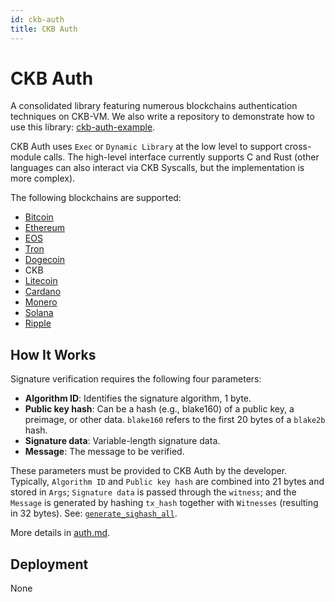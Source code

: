 ```yaml
---
id: ckb-auth
title: CKB Auth
---
```


# CKB Auth

A consolidated library featuring numerous blockchains authentication techniques
on CKB-VM.
We also write a repository to demonstrate how to use this library:
[ckb-auth-example](https://github.com/nervosnetwork/ckb-auth-examples).

CKB Auth uses `Exec` or `Dynamic Library` at the low level to support cross-module calls. The high-level interface currently supports C and Rust (other languages can also interact via CKB Syscalls, but the implementation is more complex).

The following blockchains are supported:

- [Bitcoin](https://github.com/nervosnetwork/ckb-auth/blob/main/docs/bitcoin.md)
- [Ethereum](https://github.com/nervosnetwork/ckb-auth/blob/main/docs/ethereum.md)
- [EOS](https://github.com/nervosnetwork/ckb-auth/blob/main/docs/eos.md)
- [Tron](https://github.com/nervosnetwork/ckb-auth/blob/main/docs/tron.md)
- [Dogecoin](https://github.com/nervosnetwork/ckb-auth/blob/main/docs/dogecoin.md)
- CKB
- [Litecoin](https://github.com/nervosnetwork/ckb-auth/blob/main/docs/litecoin.md)
- [Cardano](https://github.com/nervosnetwork/ckb-auth/blob/main/docs/cardano.md)
- [Monero](https://github.com/nervosnetwork/ckb-auth/blob/main/docs/monero.md)
- [Solana](https://github.com/nervosnetwork/ckb-auth/blob/main/docs/solana.md)
- [Ripple](https://github.com/nervosnetwork/ckb-auth/blob/main/docs/XRP.md)

## How It Works

Signature verification requires the following four parameters:

- **Algorithm ID**: Identifies the signature algorithm, 1 byte.
- **Public key hash**: Can be a hash (e.g., blake160) of a public key, a preimage, or other data. `blake160` refers to the first 20 bytes of a `blake2b` hash.
- **Signature data**: Variable-length signature data.
- **Message**: The message to be verified.

These parameters must be provided to CKB Auth by the developer. Typically, `Algorithm ID` and `Public key hash` are combined into 21 bytes and stored in `Args`; `Signature data` is passed through the `witness`; and the `Message` is generated by hashing `tx_hash` together with `Witnesses` (resulting in 32 bytes). See: [`generate_sighash_all`](https://github.com/nervosnetwork/ckb-auth-examples/blob/main/C/auth_c_example.c#L70C5-L70C25).

More details in [auth.md](https://github.com/nervosnetwork/ckb-auth/blob/main/docs/auth.md).

## Deployment

None
